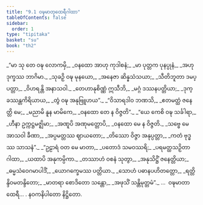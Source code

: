 ```yaml
---
title: "9.1 ဝဍ္ဎမာတုထေရီဂါထာ"
tableOfContents: false
sidebar:
  order: 1
type: "tipitaka"
basket: "su"
book: "th2"
---
```



<DynamicBreadcrumb />

<Division number="204" book="th2" e="ch" v="19" p="402">

<Paragraph number="274" type="verses" book="th2">
_“မာ သု တေ ဝဍ္ဎ လောကမှိ,_  
_ဝနထော အာဟု ကုဒါစနံ;_  
_မာ ပုတ္တက ပုနပ္ပုနံ,_  
_အဟု ဒုက္ခဿ ဘာဂိမာ._  

</Paragraph>

</Division>
<Division number="205" book="th2" e="ch" v="19" p="402">

<Paragraph number="275" type="verses" book="th2">
_သုခဉှိ ဝဍ္ဎ မုနယော,_  
_အနေဇာ ဆိန္နသံသယာ;_  
_သီတိဘူတာ ဒမပ္ပတ္တာ,_  
_ဝိဟရန္တိ အနာသဝါ._  

</Paragraph>

</Division>
<Division number="206" book="th2" e="ch" v="19" p="402">

<Paragraph number="276" type="verses" book="th2">
_တေဟာနုစိဏ္ဏံ ဣသီဘိ,_  
_မဂ္ဂံ ဒဿနပတ္တိယာ;_  
_ဒုက္ခဿန္တကိရိယာယ,_  
_တွံ ဝဍ္ဎ အနုဗြူဟယ”._  

</Paragraph>

</Division>
<Division number="207" book="th2" e="ch" v="19" p="402">

<Paragraph number="277" type="verses" book="th2">
_“ဝိသာရဒါဝ ဘဏသိ,_  
_ဧတမတ္ထံ ဇနေတ္တိ မေ;_  
_မညာမိ နူန မာမိကေ,_  
_ဝနထော တေ န ဝိဇ္ဇတိ”._  

</Paragraph>

</Division>
<Division number="208" book="th2" e="ch" v="19" p="402">

<Paragraph number="278" type="verses" book="th2">
_“ယေ ကေစိ ဝဍ္ဎ သင်္ခါရာ,_  
_ဟီနာ ဥက္ကဋ္ဌမဇ္ဈိမာ;_  
_အဏူပိ အဏုမတ္တောပိ,_  
_ဝနထော မေ န ဝိဇ္ဇတိ._  

</Paragraph>

</Division>
<Division number="209" book="th2" e="ch" v="19" p="402">

<Paragraph number="279" type="verses" book="th2">
_သဗ္ဗေ မေ အာသဝါ ခီဏာ,_  
_အပ္ပမတ္တဿ ဈာယတော;_  
_တိဿော ဝိဇ္ဇာ အနုပ္ပတ္တာ,_  
_ကတံ ဗုဒ္ဓဿ သာသနံ”._  

</Paragraph>

</Division>
<Division number="210" book="th2" e="ch" v="19" p="402">

<Paragraph number="280" type="verses" book="th2">
_“ဥဠာရံ ဝတ မေ မာတာ,_  
_ပတောဒံ သမဝဿရိ;_  
_ပရမတ္ထသဉှိတာ ဂါထာ,_  
_ယထာပိ အနုကမ္ပိကာ._  

</Paragraph>

</Division>
<Division number="211" book="th2" e="ch" v="19" p="402">

<Paragraph number="281" type="verses" book="th2">
_တဿာဟံ ဝစနံ သုတွာ,_  
_အနုသိဋ္ဌိံ ဇနေတ္တိယာ;_  
_ဓမ္မသံဝေဂမာပါဒိံ,_  
_ယောဂက္ခေမဿ ပတ္တိယာ._  

</Paragraph>

</Division>
<Division number="212" book="th2" e="ch" v="19" p="402">

<Paragraph number="282" type="verses" book="th2">
_သောဟံ ပဓာနပဟိတတ္တော,_  
_ရတ္တိန္ဒိဝမတန္ဒိတော;_  
_မာတရာ စောဒိတော သန္တော,_  
_အဖုသိံ သန္တိမုတ္တမံ”._  


</Paragraph>
</Division>

<Paragraph number="283" type="center" book="th2">
…  ဝဍ္ဎမာတာ ထေရီ… .



</Paragraph>

<Paragraph number="284" type="center" book="th2">
နဝကနိပါတော နိဋ္ဌိတော.
</Paragraph>